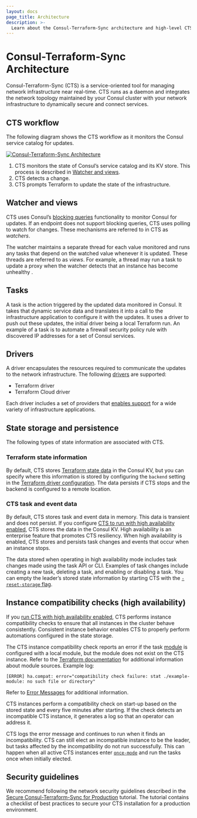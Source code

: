 ```yaml
---
layout: docs
page_title: Architecture
description: >-
  Learn about the Consul-Terraform-Sync architecture and high-level CTS components, such as the Terraform driver and tasks.
---
```


# Consul-Terraform-Sync Architecture

Consul-Terraform-Sync (CTS) is a service-oriented tool for managing network infrastructure near real-time. CTS runs as a daemon and integrates the network topology maintained by your Consul cluster with your network infrastructure to dynamically secure and connect services.

## CTS workflow

The following diagram shows the CTS workflow as it monitors the Consul service catalog for updates.

[![Consul-Terraform-Sync Architecture](https://consul.io/img/nia-highlevel-diagram.svg)](https://consul.io/img/nia-highlevel-diagram.svg)

1. CTS monitors the state of Consul’s service catalog and its KV store. This process is described in [Watcher and views](#watcher-and-views).
1. CTS detects a change.
1. CTS prompts Terraform to update the state of the infrastructure.


## Watcher and views

CTS uses Consul’s [blocking queries](/consul/api-docs/features/blocking) functionality to monitor Consul for updates. If an endpoint does not support blocking queries, CTS uses polling to watch for changes. These mechanisms are referred to in CTS as *watchers*. 

The watcher maintains a separate thread for each value monitored and runs any tasks that depend on the watched value whenever it is updated. These threads are referred to as _views_.  For example, a thread may run a task to update a proxy when the watcher detects that an instance has become unhealthy .

## Tasks

A task is the action triggered by the updated data monitored in Consul. It
takes that dynamic service data and translates it into a call to the
infrastructure application to configure it with the updates. It uses a driver
to push out these updates, the initial driver being a local Terraform run. An
example of a task is to automate a firewall security policy rule with
discovered IP addresses for a set of Consul services.

## Drivers

A driver encapsulates the resources required to communicate the updates to the
network infrastructure. The following [drivers](/consul/docs/nia/network-drivers#terraform) are supported:

- Terraform driver
- Terraform Cloud driver<EnterpriseAlert inline />

Each driver includes a set of providers that [enables support](/consul/docs/nia/terraform-modules) for a wide variety of infrastructure applications.

## State storage and persistence  

The following types of state information are associated with CTS.

### Terraform state information 

By default, CTS stores [Terraform state data](/terraform/language/state) in the Consul KV, but you can specify where this information is stored by configuring the `backend` setting in the [Terraform driver configuration](/consul/docs/nia/configuration#backend). The data persists if CTS stops and the backend is configured to a remote location.  

### CTS task and event data 

By default, CTS stores task and event data in memory. This data is transient and does not persist. If you configure [CTS to run with high availability enabled](/consul/docs/nia/usage/run-ha), CTS stores the data in the Consul KV. High availability is an enterprise feature that promotes CTS resiliency. When high availability is enabled, CTS stores and persists task changes and events that occur when an instance stops.  

The data stored when operating in high availability mode includes task changes made using the task API or CLI. Examples of task changes include creating a new task, deleting a task, and enabling or disabling a task. You can empty the leader’s stored state information by starting CTS with the [`-reset-storage` flag](/consul/docs/nia/cli/start#options).

## Instance compatibility checks (high availability)

If you [run CTS with high availability enabled](/consul/docs/nia/usage/run-ha), CTS performs instance compatibility checks to ensure that all instances in the cluster behave consistently. Consistent instance behavior enables CTS to properly perform automations configured in the state storage. 

The CTS instance compatibility check reports an error if the task [module](/consul/docs/nia/configuration#module) is configured with a local module, but the module does not exist on the CTS instance. Refer to the [Terraform documentation](/terraform/language/modules/sources#module-sources) for additional information about module sources. Example log:

```shell-session
[ERROR] ha.compat: error="compatibility check failure: stat ./example-module: no such file or directory"
```
Refer to [Error Messages](/consul/docs/nia/usage/errors-ref) for additional information.

CTS instances perform a compatibility check on start-up based on the stored state and every five minutes after starting. If the check detects an incompatible CTS instance, it generates a log so that an operator can address it. 

CTS logs the error message and continues to run when it finds an incompatibility. CTS can still elect an incompatible instance to be the leader, but tasks affected by the incompatibility do not run successfully. This can happen when all active CTS instances enter [`once-mode`](/consul/docs/nia/cli/start#modes) and run the tasks once when initially elected. 

## Security guidelines

We recommend following the network security guidelines described in the [Secure Consul-Terraform-Sync for Production](/consul/tutorials/network-infrastructure-automation/consul-terraform-sync-secure?utm_source=WEBSITE&utm_medium=WEB_IO&utm_offer=ARTICLE_PAGE&utm_content=DOCS) tutorial. The tutorial contains a checklist of best practices to secure your CTS installation for a production environment.
